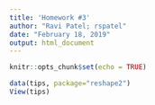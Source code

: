 ```yaml
---
title: 'Homework #3'
author: "Ravi Patel; rspatel"
date: "February 18, 2019"
output: html_document
---
```


```r
knitr::opts_chunk$set(echo = TRUE)
```

```r
data(tips, package="reshape2")
View(tips)
```

